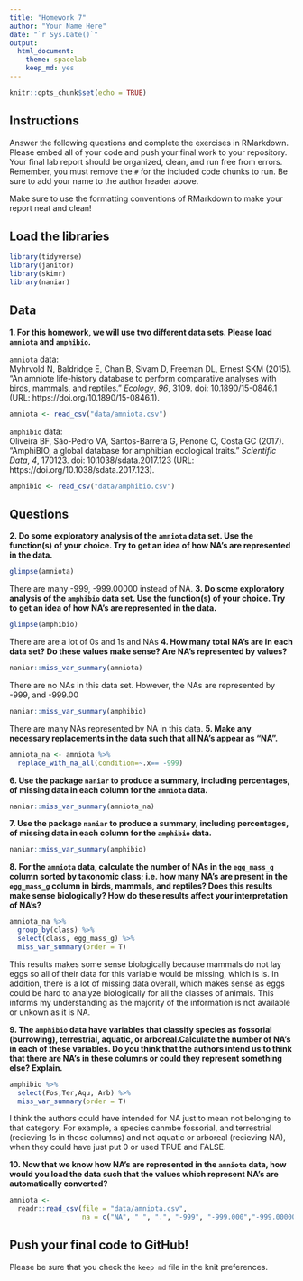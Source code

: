 ```yaml
---
title: "Homework 7"
author: "Your Name Here"
date: "`r Sys.Date()`"
output:
  html_document: 
    theme: spacelab
    keep_md: yes
---
```


```r
knitr::opts_chunk$set(echo = TRUE)
```

## Instructions
Answer the following questions and complete the exercises in RMarkdown. Please embed all of your code and push your final work to your repository. Your final lab report should be organized, clean, and run free from errors. Remember, you must remove the `#` for the included code chunks to run. Be sure to add your name to the author header above.  

Make sure to use the formatting conventions of RMarkdown to make your report neat and clean!  

## Load the libraries
```r
library(tidyverse)
library(janitor)
library(skimr)
library(naniar)
``` 

## Data
**1. For this homework, we will use two different data sets. Please load `amniota` and `amphibio`.**  

`amniota` data:  
Myhrvold N, Baldridge E, Chan B, Sivam D, Freeman DL, Ernest SKM (2015). “An amniote life-history
database to perform comparative analyses with birds, mammals, and reptiles.” _Ecology_, *96*, 3109.
doi: 10.1890/15-0846.1 (URL: https://doi.org/10.1890/15-0846.1).
```r
amniota <- read_csv("data/amniota.csv")
```

`amphibio` data:  
Oliveira BF, São-Pedro VA, Santos-Barrera G, Penone C, Costa GC (2017). “AmphiBIO, a global database
for amphibian ecological traits.” _Scientific Data_, *4*, 170123. doi: 10.1038/sdata.2017.123 (URL:
https://doi.org/10.1038/sdata.2017.123).
```r
amphibio <- read_csv("data/amphibio.csv")
```

## Questions  
**2. Do some exploratory analysis of the `amniota` data set. Use the function(s) of your choice. Try to get an idea of how NA's are represented in the data.**  
```r
glimpse(amniota)
```
There are many -999, -999.00000 instead of NA.
**3. Do some exploratory analysis of the `amphibio` data set. Use the function(s) of your choice. Try to get an idea of how NA's are represented in the data.**  
```r
glimpse(amphibio)
```
There are are a lot of 0s and 1s and NAs
**4. How many total NA's are in each data set? Do these values make sense? Are NA's represented by values?**   
```r
naniar::miss_var_summary(amniota)
```
There are no NAs in this data set. However, the NAs are represented by -999, and -999.00
```r
naniar::miss_var_summary(amphibio)

```
There are many NAs represented by NA in this data.
**5. Make any necessary replacements in the data such that all NA's appear as "NA".**   
```r
amniota_na <- amniota %>% 
  replace_with_na_all(condition=~.x== -999)
```


**6. Use the package `naniar` to produce a summary, including percentages, of missing data in each column for the `amniota` data.**  
```r
naniar::miss_var_summary(amniota_na)
```

**7. Use the package `naniar` to produce a summary, including percentages, of missing data in each column for the `amphibio` data.**
```r
naniar::miss_var_summary(amphibio)
```

**8. For the `amniota` data, calculate the number of NAs in the `egg_mass_g` column sorted by taxonomic class; i.e. how many NA's are present in the `egg_mass_g` column in birds, mammals, and reptiles? Does this results make sense biologically? How do these results affect your interpretation of NA's?**  
```r
amniota_na %>% 
  group_by(class) %>% 
  select(class, egg_mass_g) %>% 
  miss_var_summary(order = T)
```
This results makes some sense biologically because mammals do not lay eggs so all of their data for this variable would be missing, which is is. In addition, there is a lot of missing data overall, which makes sense as eggs could be hard to analyze biologically for all the classes of animals. This informs my understanding as the majority of the information is not available or unkown as it is NA.

**9. The `amphibio` data have variables that classify species as fossorial (burrowing), terrestrial, aquatic, or arboreal.Calculate the number of NA's in each of these variables. Do you think that the authors intend us to think that there are NA's in these columns or could they represent something else? Explain.**
```r
amphibio %>% 
  select(Fos,Ter,Aqu, Arb) %>% 
  miss_var_summary(order = T)
```
I think the authors could have intended for NA just to mean not belonging to that category. For example, a species canmbe fossorial, and terrestrial (recieving 1s in those columns) and not aquatic or arboreal (recieving NA), when they could have just put 0 or used TRUE and FALSE.

**10. Now that we know how NA's are represented in the `amniota` data, how would you load the data such that the values which represent NA's are automatically converted?**
```r
amniota <- 
  readr::read_csv(file = "data/amniota.csv", 
                  na = c("NA", " ", ".", "-999", "-999.000","-999.000000"))
```

## Push your final code to GitHub!
Please be sure that you check the `keep md` file in the knit preferences.  